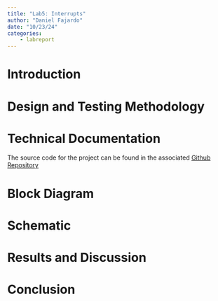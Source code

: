 ```yaml
---
title: "Lab5: Interrupts"
author: "Daniel Fajardo"
date: "10/23/24"
categories:
    - labreport
---
```


# Introduction


# Design and Testing Methodology


# Technical Documentation

The source code for the project can be found in the associated [Github Repository](https://github.com/Daniel-Fajardo/e155-lab5)

# Block Diagram


# Schematic


# Results and Discussion


# Conclusion